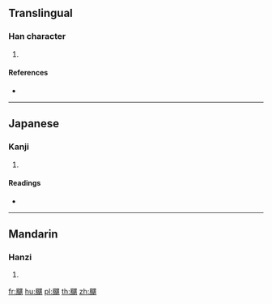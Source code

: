 {{character info/new}}
==Translingual==

===Han character===
{{Han char|rn=182|rad=風|as=12|sn=21|four=|canj=HNMLW}}

# {{defn|Han|sort=風12}}

====References====
* {{Han ref|kx=1414.290|dkj=43955|dj=1937.010|hdz=74491.150|uh=98C5|ud=39109}}

----

==Japanese==

===Kanji===
{{ja-kanji|grade=|rs=風12}}

# {{defn|lang=ja|sort=風12}}

====Readings====
* {{ja-readings|on=[[りゅう]] (ryū), [[る]] (ru)|kun=[[ふく]] (fuku)}}

----

==Mandarin==

===Hanzi===
{{cmn-hanzi|pin=[[liú]] ([[liu2]])|wg=liu<sup>2</sup>}}

# {{defn|lang=cmn|sort=風12}}

[[fr:飅]]
[[hu:飅]]
[[pl:飅]]
[[th:飅]]
[[zh:飅]]